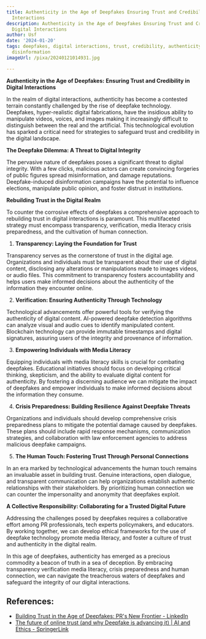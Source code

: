 ```yaml
---
title: Authenticity in the Age of Deepfakes Ensuring Trust and Credibility in Digital
  Interactions
description: Authenticity in the Age of Deepfakes Ensuring Trust and Credibility in
  Digital Interactions
author: Usf
date: '2024-01-20'
tags: deepfakes, digital interactions, trust, credibility, authenticity, misinformation,
  disinformation
imageUrl: /pixa/20240121014931.jpg

---
```

**Authenticity in  the Age of Deepfakes:**
**Ensuring Trust and Credibility in Digital Interactions**

In the realm of digital interactions, authenticity has become a contested terrain  constantly challenged by the rise of deepfake technology. Deepfakes, hyper-realistic digital  fabrications, have the insidious ability to manipulate videos, voices, and images making it increasingly difficult to distinguish  between the real and the artificial. This technological evolution has sparked a  critical need for strategies to safeguard trust and credibility in the  digital landscape.

**The Deepfake Dilemma: A Threat to Digital Integrity**

The pervasive nature of deepfakes  poses a significant threat to digital integrity. With a few clicks, malicious actors can create convincing forgeries of public figures spread  misinformation, and damage reputations. Deepfake-induced disinformation campaigns have the potential to influence elections, manipulate public opinion, and foster distrust in institutions.

**Rebuilding Trust in the Digital Realm**

To counter the corrosive effects of deepfakes a comprehensive approach  to rebuilding trust  in digital  interactions is paramount. This multifaceted strategy must encompass transparency, verification, media literacy  crisis preparedness, and the cultivation of human connection.

1. **Transparency: Laying the Foundation for  Trust**

Transparency serves as the cornerstone of trust  in the  digital age. Organizations and  individuals must be transparent about their use of digital content, disclosing any alterations or manipulations made to images videos, or audio files. This commitment to transparency fosters accountability and helps users make informed decisions about the authenticity of  the information they encounter online.

2. **Verification: Ensuring Authenticity Through Technology**

Technological advancements offer powerful tools for verifying  the authenticity  of  digital content. AI-powered  deepfake detection algorithms can analyze  visual and audio  cues to identify manipulated content. Blockchain technology can provide immutable timestamps and digital signatures,  assuring users of the integrity and provenance  of information.

3. **Empowering  Individuals with Media Literacy**

Equipping individuals with media literacy skills is crucial for combating deepfakes. Educational initiatives  should focus  on developing critical  thinking, skepticism, and the ability to evaluate digital content for authenticity.  By  fostering a discerning audience we can mitigate the  impact of deepfakes and empower individuals to make informed decisions about the information they consume.

4. **Crisis Preparedness: Building Resilience Against  Deepfake Threats**

Organizations  and individuals  should develop  comprehensive crisis  preparedness plans to mitigate the potential damage caused by deepfakes. These plans should include rapid response mechanisms,  communication strategies, and collaboration with law enforcement agencies to address  malicious deepfake campaigns.

5. **The Human  Touch: Fostering Trust Through Personal Connections**

In an era marked  by technological advancements the human touch remains an  invaluable asset in  building trust. Genuine interactions, open dialogue, and transparent communication can help organizations establish authentic relationships with their stakeholders. By prioritizing human connection we can counter the impersonality and anonymity that deepfakes exploit.

**A  Collective Responsibility: Collaborating  for a Trusted Digital Future**

Addressing the challenges posed by deepfakes requires a collaborative effort among PR professionals,  tech experts policymakers, and educators. By working together,  we can develop ethical frameworks for the use of deepfake  technology promote media literacy,  and foster  a culture of trust and authenticity in the digital realm.

In this age of deepfakes, authenticity has emerged as a precious commodity a  beacon of truth in a sea of deception. By embracing transparency  verification media literacy, crisis preparedness  and human connection, we can navigate the treacherous waters of deepfakes and safeguard the integrity of our digital interactions.

## References:
- [Building Trust in the Age of Deepfakes: PR's New Frontier - LinkedIn](https://www.linkedin.com/pulse/building-trust-age-deepfakes-prs-new-frontier-alexander-izryadnov?trk=article-ssr-frontend-pulse_more-articles_related-content-card)
- [The future of online trust (and why Deepfake is advancing it) | AI and Ethics - SpringerLink](https://link.springer.com/article/10.1007/s43681-021-00072-1)

